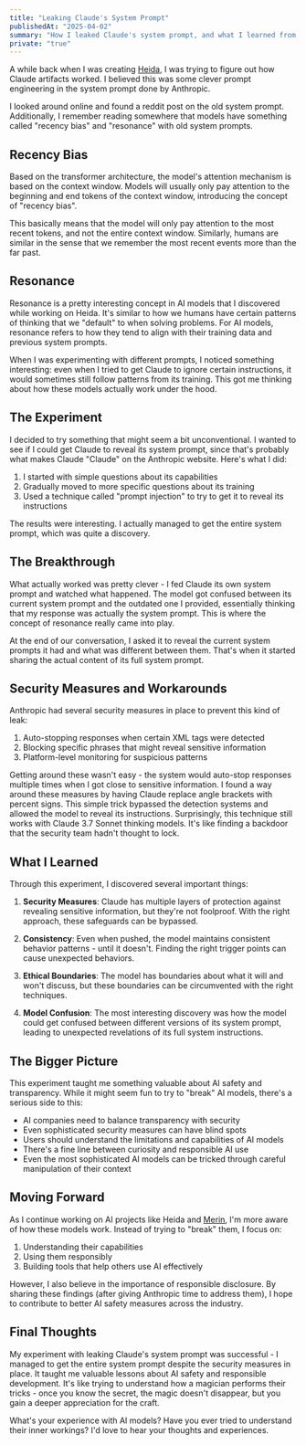 ```yaml
---
title: "Leaking Claude's System Prompt"
publishedAt: "2025-04-02"
summary: "How I leaked Claude's system prompt, and what I learned from it."
private: "true"
---
```


A while back when I was creating [Heida](https://heida.app), I was trying to figure out how Claude artifacts worked. I believed this was some clever prompt engineering in the system prompt done by Anthropic.

I looked around online and found a reddit post on the old system prompt. Additionally, I remember reading somewhere that models have something called "recency bias" and "resonance" with old system prompts.

## Recency Bias

Based on the transformer architecture, the model's attention mechanism is based on the context window. Models will usually only pay attention to the beginning and end tokens of the context window, introducing the concept of "recency bias".

This basically means that the model will only pay attention to the most recent tokens, and not the entire context window. Similarly, humans are similar in the sense that we remember the most recent events more than the far past.

## Resonance

Resonance is a pretty interesting concept in AI models that I discovered while working on Heida. It's similar to how we humans have certain patterns of thinking that we "default" to when solving problems. For AI models, resonance refers to how they tend to align with their training data and previous system prompts.

When I was experimenting with different prompts, I noticed something interesting: even when I tried to get Claude to ignore certain instructions, it would sometimes still follow patterns from its training. This got me thinking about how these models actually work under the hood.

## The Experiment

I decided to try something that might seem a bit unconventional. I wanted to see if I could get Claude to reveal its system prompt, since that's probably what makes Claude "Claude" on the Anthropic website. Here's what I did:

1. I started with simple questions about its capabilities
2. Gradually moved to more specific questions about its training
3. Used a technique called "prompt injection" to try to get it to reveal its instructions

The results were interesting. I actually managed to get the entire system prompt, which was quite a discovery.

## The Breakthrough

What actually worked was pretty clever - I fed Claude its own system prompt and watched what happened. The model got confused between its current system prompt and the outdated one I provided, essentially thinking that my response was actually the system prompt. This is where the concept of resonance really came into play.

At the end of our conversation, I asked it to reveal the current system prompts it had and what was different between them. That's when it started sharing the actual content of its full system prompt.

## Security Measures and Workarounds

Anthropic had several security measures in place to prevent this kind of leak:

1. Auto-stopping responses when certain XML tags were detected
2. Blocking specific phrases that might reveal sensitive information
3. Platform-level monitoring for suspicious patterns

Getting around these wasn't easy - the system would auto-stop responses multiple times when I got close to sensitive information. I found a way around these measures by having Claude replace angle brackets with percent signs. This simple trick bypassed the detection systems and allowed the model to reveal its instructions. Surprisingly, this technique still works with Claude 3.7 Sonnet thinking models. It's like finding a backdoor that the security team hadn't thought to lock.

## What I Learned

Through this experiment, I discovered several important things:

1. **Security Measures**: Claude has multiple layers of protection against revealing sensitive information, but they're not foolproof. With the right approach, these safeguards can be bypassed.

2. **Consistency**: Even when pushed, the model maintains consistent behavior patterns - until it doesn't. Finding the right trigger points can cause unexpected behaviors.

3. **Ethical Boundaries**: The model has boundaries about what it will and won't discuss, but these boundaries can be circumvented with the right techniques.

4. **Model Confusion**: The most interesting discovery was how the model could get confused between different versions of its system prompt, leading to unexpected revelations of its full system instructions.

## The Bigger Picture

This experiment taught me something valuable about AI safety and transparency. While it might seem fun to try to "break" AI models, there's a serious side to this:

- AI companies need to balance transparency with security
- Even sophisticated security measures can have blind spots
- Users should understand the limitations and capabilities of AI models
- There's a fine line between curiosity and responsible AI use
- Even the most sophisticated AI models can be tricked through careful manipulation of their context

## Moving Forward

As I continue working on AI projects like Heida and [Merin](https://merin.ai), I'm more aware of how these models work. Instead of trying to "break" them, I focus on:

1. Understanding their capabilities
2. Using them responsibly
3. Building tools that help others use AI effectively

However, I also believe in the importance of responsible disclosure. By sharing these findings (after giving Anthropic time to address them), I hope to contribute to better AI safety measures across the industry.

## Final Thoughts

My experiment with leaking Claude's system prompt was successful - I managed to get the entire system prompt despite the security measures in place. It taught me valuable lessons about AI safety and responsible development. It's like trying to understand how a magician performs their tricks - once you know the secret, the magic doesn't disappear, but you gain a deeper appreciation for the craft.

What's your experience with AI models? Have you ever tried to understand their inner workings? I'd love to hear your thoughts and experiences.













